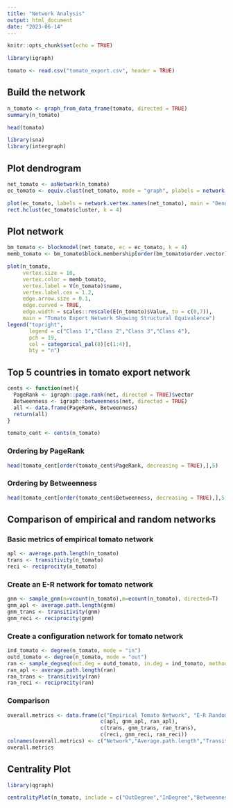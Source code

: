 ```yaml
---
title: "Network Analysis"
output: html_document
date: "2023-06-14"
---
```


```r
knitr::opts_chunk$set(echo = TRUE)
```

```r
library(igraph)
```

```r
tomato <- read.csv("tomato_export.csv", header = TRUE)
```

## Build the network
```r
n_tomato <- graph_from_data_frame(tomato, directed = TRUE)
summary(n_tomato)
```


```r
head(tomato)
```

```r
library(sna)
library(intergraph)
```

## Plot dendrogram

```r
net_tomato <- asNetwork(n_tomato)
ec_tomato <- equiv.clust(net_tomato, mode = "graph", plabels = network.vertex.names(net_tomato))

plot(ec_tomato, labels = network.vertex.names(net_tomato), main = "Dendrogram of Tomato Export Network in Europe")
rect.hclust(ec_tomato$cluster, k = 4)
```


## Plot network
```r
bm_tomato <- blockmodel(net_tomato, ec = ec_tomato, k = 4)
memb_tomato <- bm_tomato$block.membership[order(bm_tomato$order.vector)]

plot(n_tomato,
     vertex.size = 10,
     vertex.color = memb_tomato,
     vertex.label = V(n_tomato)$name,
     vertex.label.cex = 1.2, 
     edge.arrow.size = 0.1, 
     edge.curved = TRUE, 
     edge.width = scales::rescale(E(n_tomato)$Value, to = c(0,7)),
     main = "Tomato Export Network Showing Structural Equivalence")
legend("topright",
       legend = c("Class 1","Class 2","Class 3","Class 4"),
       pch = 19,
       col = categorical_pal(8)[c(1:4)],
       bty = "n")
```


## Top 5 countries in tomato export network

```r
cents <- function(net){
  PageRank <- igraph::page.rank(net, directed = TRUE)$vector
  Betweenness <- igraph::betweenness(net, directed = TRUE)
  all <- data.frame(PageRank, Betweenness)
  return(all)
}

tomato_cent <- cents(n_tomato)
```

### Ordering by PageRank
```r
head(tomato_cent[order(tomato_cent$PageRank, decreasing = TRUE),],5)
```

### Ordering by Betweenness
```r
head(tomato_cent[order(tomato_cent$Betweenness, decreasing = TRUE),],5)
```

## Comparison of empirical and random networks

### Basic metrics of empirical tomato network
```r
apl <- average.path.length(n_tomato)
trans <- transitivity(n_tomato)
reci <- reciprocity(n_tomato)
```

### Create an E-R network for tomato network
```r
gnm <- sample_gnm(n=vcount(n_tomato),m=ecount(n_tomato), directed=T)
gnm_apl <- average.path.length(gnm)
gnm_trans <- transitivity(gnm)
gnm_reci <- reciprocity(gnm)
```

### Create a configuration network for tomato network
```r
ind_tomato <- degree(n_tomato, mode = "in")
outd_tomato <- degree(n_tomato, mode = "out")
ran <- sample_degseq(out.deg = outd_tomato, in.deg = ind_tomato, method = "simple")
ran_apl <- average.path.length(ran)
ran_trans <- transitivity(ran)
ran_reci <- reciprocity(ran)
```

### Comparison
```r
overall.metrics <- data.frame(c("Empirical Tomato Network", "E-R Random Model", "Configuration Random Model"),
                              c(apl, gnm_apl, ran_apl),
                              c(trans, gnm_trans, ran_trans),
                              c(reci, gnm_reci, ran_reci))
colnames(overall.metrics) <- c("Network","Average.path.length","Transitivity","Reciprocity")
overall.metrics
```
## Centrality Plot

```r
library(qgraph)
```

```r
centralityPlot(n_tomato, include = c("OutDegree","InDegree","Betweenness","OutExpectedInfluence","InExpectedInfluence"),orderBy = "Betweenness")
```



